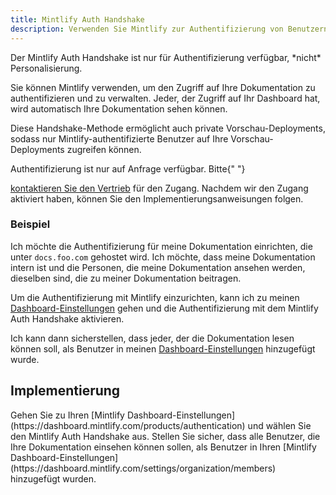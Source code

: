 ```yaml
---
title: Mintlify Auth Handshake
description: Verwenden Sie Mintlify zur Authentifizierung von Benutzern
---
```


<Info>
  Der Mintlify Auth Handshake ist nur für Authentifizierung verfügbar, *nicht*
  Personalisierung.
</Info>

Sie können Mintlify verwenden, um den Zugriff auf Ihre Dokumentation zu authentifizieren und zu verwalten. Jeder, der Zugriff auf Ihr Dashboard hat, wird automatisch Ihre Dokumentation sehen können.

Diese Handshake-Methode ermöglicht auch private Vorschau-Deployments, sodass nur Mintlify-authentifizierte Benutzer auf Ihre Vorschau-Deployments zugreifen können.

<Note>
  Authentifizierung ist nur auf Anfrage verfügbar. Bitte{" "}

  <a href="mailto:sales@mintlify.com">kontaktieren Sie den Vertrieb</a> für den Zugang. Nachdem wir den Zugang aktiviert haben, können Sie den Implementierungsanweisungen folgen.
</Note>

### Beispiel

Ich möchte die Authentifizierung für meine Dokumentation einrichten, die unter `docs.foo.com` gehostet wird. Ich möchte, dass meine Dokumentation intern ist und die Personen, die meine Dokumentation ansehen werden, dieselben sind, die zu meiner Dokumentation beitragen.

Um die Authentifizierung mit Mintlify einzurichten, kann ich zu meinen [Dashboard-Einstellungen](https://dashboard.mintlify.com/products/authentication)
gehen und die Authentifizierung mit dem Mintlify Auth Handshake aktivieren.

Ich kann dann sicherstellen, dass jeder, der die Dokumentation lesen können soll, als Benutzer in meinen [Dashboard-Einstellungen](https://dashboard.mintlify.com/settings/organization/members) hinzugefügt wurde.

## Implementierung

<Steps>
  <Step title="Configure your Authentication settings">
    Gehen Sie zu Ihren [Mintlify Dashboard-Einstellungen](https://dashboard.mintlify.com/products/authentication) und wählen Sie den Mintlify Auth Handshake aus.
  </Step>

  <Step title="Add users">
    Stellen Sie sicher, dass alle Benutzer, die Ihre Dokumentation einsehen können sollen, als Benutzer in Ihren [Mintlify Dashboard-Einstellungen](https://dashboard.mintlify.com/settings/organization/members) hinzugefügt wurden.
  </Step>
</Steps>
